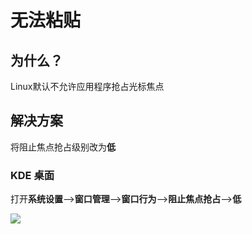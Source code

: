 # 无法粘贴

## 为什么？

Linux默认不允许应用程序抢占光标焦点

## 解决方案

将阻止焦点抢占级别改为**低**


### KDE 桌面

打开**系统设置**-->**窗口管理**-->**窗口行为**-->**阻止焦点抢占**-->**低**

<Image src="/problem/linux/unfocused/unfocused-light.png" />
